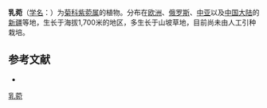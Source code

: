 {{Speciesbox
| name = 乳菀
| status = 
| status_system = 
| image =
| genus = Aster
| species = punctata
| authority = (Waldst et Kit.) Nees
}}

'''乳菀'''（[[学名|学名]]：{{lang|la|''Aster punctata''}}）为[[菊科|菊科]][[紫菀属|紫菀属]]的植物。分布在[[欧洲|欧洲]]、[[俄罗斯|俄罗斯]]、[[中亚|中亚]]以及[[中国大陆|中国大陆]]的[[新疆|新疆]]等地，生长于海拔1,700米的地区，多生长于山坡草地，目前尚未由人工引种栽培。

== 参考文献 ==
<div class="references-small">
* {{cite web| url =http://www.bioinfo.cn/db05/KmzwSpecies.php?action=view&id=4404| title =乳菀| work =《中国高等植物数据库全库》| publisher =中国科学院微生物研究所| author =昆明植物研究所| accessdate =2009-02-25| deadurl =yes| archiveurl =https://web.archive.org/web/20160305062504/http://www.bioinfo.cn/db05/KmzwSpecies.php?action=view&id=4404| archivedate =2016-03-05}}
</div>

[[Category:紫菀属|乳菀]]


{{植物小作品}}